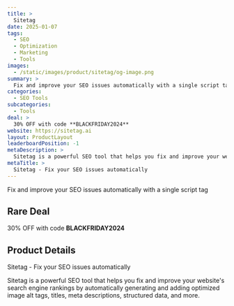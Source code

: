 ```yaml
---
title: >
  Sitetag
date: 2025-01-07
tags:
  - SEO
  - Optimization
  - Marketing
  - Tools
images:
  - /static/images/product/sitetag/og-image.png
summary: >
  Fix and improve your SEO issues automatically with a single script tag
categories:
  - SEO Tools
subcategories:
  - Tools
deal: >
  30% OFF with code **BLACKFRIDAY2024**
website: https://sitetag.ai
layout: ProductLayout
leaderboardPosition: -1
metaDescription: >
  Sitetag is a powerful SEO tool that helps you fix and improve your website&#039;s search engine rankings by automatically generating and adding optimized image alt tags, titles, meta descriptions, structured data, and more.
metaTitle: >
  Sitetag - Fix your SEO issues automatically
---
```

Fix and improve your SEO issues automatically with a single script tag

## Rare Deal

30% OFF with code **BLACKFRIDAY2024**

## Product Details

Sitetag - Fix your SEO issues automatically

Sitetag is a powerful SEO tool that helps you fix and improve your website&#039;s search engine rankings by automatically generating and adding optimized image alt tags, titles, meta descriptions, structured data, and more.

